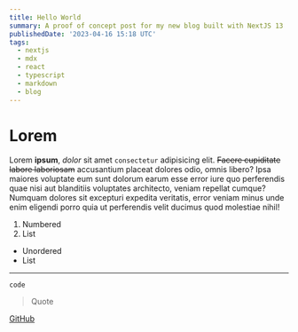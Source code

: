```yaml
---
title: Hello World
summary: A proof of concept post for my new blog built with NextJS 13
publishedDate: '2023-04-16 15:18 UTC'
tags:
  - nextjs
  - mdx
  - react
  - typescript
  - markdown
  - blog
---
```


# Lorem

Lorem **ipsum**, _dolor_ sit amet `consectetur` adipisicing elit. ~~Facere cupiditate labore laboriosam~~ accusantium placeat dolores odio, omnis libero? Ipsa maiores voluptate eum sunt dolorum earum esse error iure quo perferendis quae nisi aut blanditiis voluptates architecto, veniam repellat cumque? Numquam dolores sit excepturi expedita veritatis, error veniam minus unde enim eligendi porro quia ut perferendis velit ducimus quod molestiae nihil!

1. Numbered
2. List

- Unordered
- List

---

```
code
```

> Quote

[GitHub](https://github.com/DrBarnabus/danielwoodward-dev)
